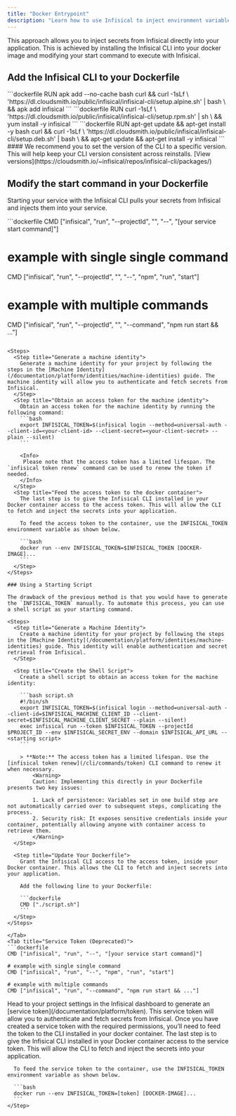 ```yaml
---
title: "Docker Entrypoint"
description: "Learn how to use Infisical to inject environment variables into a Docker container."
---
```


This approach allows you to inject secrets from Infisical directly into your application.
This is achieved by installing the Infisical CLI into your docker image and modifying your start command to execute with Infisical.

## Add the Infisical CLI to your Dockerfile

<Tabs>
	 <Tab title="Alpine">
		```dockerfile
    	RUN apk add --no-cache bash curl && curl -1sLf \
      'https://dl.cloudsmith.io/public/infisical/infisical-cli/setup.alpine.sh' | bash \
      && apk add infisical
    	```

   </Tab>
	 <Tab title="RedHat/CentOs/Amazon-linux">
		```dockerfile
    RUN curl -1sLf \
    'https://dl.cloudsmith.io/public/infisical/infisical-cli/setup.rpm.sh' | sh \ 
    && yum install -y infisical
		```
   </Tab>
	 <Tab title="Debian/Ubuntu">
		```dockerfile
    RUN apt-get update && apt-get install -y bash curl && curl -1sLf \
      'https://dl.cloudsmith.io/public/infisical/infisical-cli/setup.deb.sh' | bash \
      && apt-get update && apt-get install -y infisical
		```
   </Tab>
</Tabs>
####
<Tip>
  We recommend you to set the version of the CLI to a specific version. This will help keep your CLI version consistent across reinstalls. [View versions](https://cloudsmith.io/~infisical/repos/infisical-cli/packages/)
</Tip>

## Modify the start command in your Dockerfile

Starting your service with the Infisical CLI pulls your secrets from Infisical and injects them into your service.

<Tabs>
  <Tab title="Machine Identity (Recommended)">
    ```dockerfile
  CMD ["infisical", "run", "--projectId", "<your-project-id>", "--", "[your service start command]"]

# example with single single command

CMD ["infisical", "run", "--projectId", "<your-project-id>", "--", "npm", "run", "start"]

# example with multiple commands

CMD ["infisical", "run", "--projectId", "<your-project-id>", "--command", "npm run start && ..."]

````

<Steps>
  <Step title="Generate a machine identity">
    Generate a machine identity for your project by following the steps in the [Machine Identity](/documentation/platform/identities/machine-identities) guide. The machine identity will allow you to authenticate and fetch secrets from Infisical.
  </Step>
  <Step title="Obtain an access token for the machine identity">
    Obtain an access token for the machine identity by running the following command:
    ```bash
    export INFISICAL_TOKEN=$(infisical login --method=universal-auth --client-id=<your-client-id> --client-secret=<your-client-secret> --plain --silent)
    ```

    <Info>
     Please note that the access token has a limited lifespan. The `infisical token renew` command can be used to renew the token if needed.
    </Info>
  </Step>
  <Step title="Feed the access token to the docker container">
    The last step is to give the Infisical CLI installed in your Docker container access to the access token. This will allow the CLI to fetch and inject the secrets into your application.

    To feed the access token to the container, use the INFISICAL_TOKEN environment variable as shown below.

    ```bash
    docker run --env INFISICAL_TOKEN=$INFISICAL_TOKEN [DOCKER-IMAGE]...
    ```
  </Step>
</Steps>

### Using a Starting Script

The drawback of the previous method is that you would have to generate the `INFISICAL_TOKEN` manually. To automate this process, you can use a shell script as your starting command.

<Steps>
  <Step title="Generate a Machine Identity">
    Create a machine identity for your project by following the steps in the [Machine Identity](/documentation/platform/identities/machine-identities) guide. This identity will enable authentication and secret retrieval from Infisical.
  </Step>

  <Step title="Create the Shell Script">
    Create a shell script to obtain an access token for the machine identity:

    ```bash script.sh
    #!/bin/sh
    export INFISICAL_TOKEN=$(infisical login --method=universal-auth --client-id=$INFISICAL_MACHINE_CLIENT_ID --client-secret=$INFISICAL_MACHINE_CLIENT_SECRET --plain --silent)
    exec infisical run --token $INFISICAL_TOKEN --projectId $PROJECT_ID --env $INFISICAL_SECRET_ENV --domain $INFISICAL_API_URL -- <starting script>
    ```

    > **Note:** The access token has a limited lifespan. Use the [infisical token renew](/cli/commands/token) CLI command to renew it when necessary.
		<Warning>
		Caution: Implementing this directly in your Dockerfile presents two key issues:

		1. Lack of persistence: Variables set in one build step are not automatically carried over to subsequent steps, complicating the process.
		2. Security risk: It exposes sensitive credentials inside your container, potentially allowing anyone with container access to retrieve them.
		</Warning>
  </Step>

  <Step title="Update Your Dockerfile">
    Grant the Infisical CLI access to the access token, inside your Docker container. This allows the CLI to fetch and inject secrets into your application.

    Add the following line to your Dockerfile:

    ```dockerfile
    CMD ["./script.sh"]
    ```
  </Step>
</Steps>

</Tab>
<Tab title="Service Token (Deprecated)">
```dockerfile
CMD ["infisical", "run", "--", "[your service start command]"]

# example with single single command
CMD ["infisical", "run", "--", "npm", "run", "start"]

# example with multiple commands
CMD ["infisical", "run", "--command", "npm run start && ..."]
````

  <Steps>
    <Step title="Generate a service token">
      Head to your project settings in the Infisical dashboard to generate an [service token](/documentation/platform/token). 
      This service token will allow you to authenticate and fetch secrets from Infisical. 
      Once you have created a service token with the required permissions, you’ll need to feed the token to the CLI installed in your docker container.
    </Step>
    <Step title="Feed service token to docker container">
      The last step is to give the Infisical CLI installed in your Docker container access to the service token. This will allow the CLI to fetch and inject the secrets into your application.

      To feed the service token to the container, use the INFISICAL_TOKEN environment variable as shown below.

      ```bash
      docker run --env INFISICAL_TOKEN=[token] [DOCKER-IMAGE]...
      ```
    </Step>

  </Steps>
  </Tab>
</Tabs>
